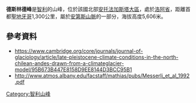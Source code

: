 {{coord|22|16|26|S|67|56|10|W|display=title}}

'''德斯林德峰'''是[[智利|智利]]的山峰，位於該國北部[[安托法加斯塔大區|安托法加斯塔大區]]，處於[[洛阿省|洛阿省]]，距離首都[[聖地牙哥_(智利)|聖地牙哥]]1,300公里，屬於[[安第斯山脈|安第斯山脈]]的一部分，海拔高度5,606米。

==參考資料==
* https://www.cambridge.org/core/journals/journal-of-glaciology/article/late-pleistocene-climate-conditions-in-the-north-chilean-andes-drawn-from-a-climateglacier-model/95B673B447E8158D9EE8144D3BCC95B1 {{Wayback|url=https://www.cambridge.org/core/journals/journal-of-glaciology/article/late-pleistocene-climate-conditions-in-the-north-chilean-andes-drawn-from-a-climateglacier-model/95B673B447E8158D9EE8144D3BCC95B1 |date=20210412104424 }}
* http://www.atmos.albany.edu/facstaff/mathias/pubs/Messerli_et_al_1992.pdf {{Wayback|url=http://www.atmos.albany.edu/facstaff/mathias/pubs/Messerli_et_al_1992.pdf |date=20210412100434 }}

{{Chile-geo-stub}}
[[Category:智利山峰|Category:智利山峰]]